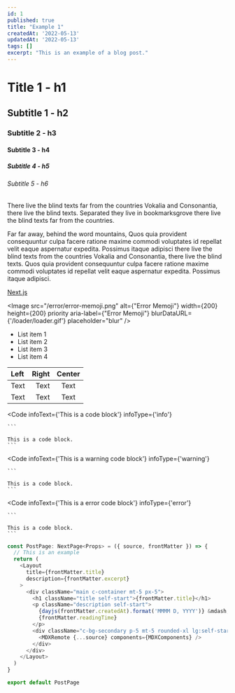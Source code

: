 ```yaml
---
id: 1
published: true
title: "Example 1"
createdAt: '2022-05-13'
updatedAt: '2022-05-13'
tags: []
excerpt: "This is an example of a blog post."
---
```


# Title 1 - h1

## Subtitle 1 - h2

### Subtitle 2 - h3

#### Subtitle 3 - h4

##### Subtitle 4 - h5

###### Subtitle 5 - h6

There live the blind texts far from the countries Vokalia and Consonantia, there live the blind texts. Separated they live in bookmarksgrove there live the blind texts far from the countries.

Far far away, behind the word mountains, Quos quia provident consequuntur culpa facere ratione maxime commodi voluptates id repellat velit eaque aspernatur expedita. Possimus itaque adipisci there live the blind texts from the countries Vokalia and Consonantia, there live the blind texts. Quos quia provident consequuntur culpa facere ratione maxime commodi voluptates id repellat velit eaque aspernatur expedita. Possimus itaque adipisci.

[Next.js](https://nextjs.org/)

<Image
    src="/error/error-memoji.png"
    alt={"Error Memoji"}
    width={200}
    height={200}
    priority
    aria-label={"Error Memoji"}
    blurDataURL={'/loader/loader.gif'}
    placeholder="blur"
/>

 - List item 1
 - List item 2
 - List item 3
 - List item 4

| Left    | Right    | Center    |
| :-----  | ----:    | :---:     |
| Text    | Text     | Text      |
| Text    | Text     | Text      |

<Code
    infoText={'This is a code block'}
    infoType={'info'}
>
    ```

    This is a code block.
    ```
</Code>

<Code
    infoText={'This is a warning code block'}
    infoType={'warning'}
>
    ```

    This is a code block.
    ```
</Code>

<Code
    infoText={'This is a error code block'}
    infoType={'error'}
>
    ```

    This is a code block.
    ```
</Code>

```javascript
const PostPage: NextPage<Props> = ({ source, frontMatter }) => {
  // This is an example
  return (
    <Layout
      title={frontMatter.title}
      description={frontMatter.excerpt}
    >
      <div className="main c-container mt-5 px-5">
        <h1 className="title self-start">{frontMatter.title}</h1>
        <p className="description self-start">
          {dayjs(frontMatter.createdAt).format('MMMM D, YYYY')} &mdash;{' '}
          {frontMatter.readingTime}
        </p>
        <div className="c-bg-secondary p-5 mt-5 rounded-xl lg:self-start lg:w-[80%] content w-full self-center mx-auto lg:ml-2">
          <MDXRemote {...source} components={MDXComponents} />
        </div>
      </div>
    </Layout>
  )
}

export default PostPage
```
